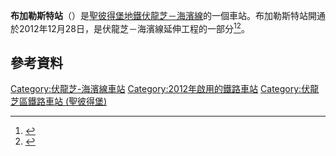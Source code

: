 {{Infobox station
|name            = 布加勒斯特<br />{{lang|ru|Бухарестская}}
|type            = [[聖彼得堡地鐵|聖彼得堡地鐵]]車站
|style           = 
|image           = Metro SPB Line5 Bukharestskaya с.jpg
|image_size      = 
|image_caption   = 
|address         = [[伏龍芝區_(聖彼得堡)|伏龍芝區]]
|borough         = [[聖彼得堡|聖彼得堡]]
|country         = [[俄羅斯|俄羅斯]]
|coordinates     = 
|line            = {{STPETERSBURGMETRO-line5}}
|other           = 
|structure       = 地底
|platform        = 1個[[島式月台|島式月台]]
|depth           = {{convert|65|m}}
|levels          = 1層
|tracks          = 2條
|parking         = 
|bicycle         = 
|baggage_check   = 
|opened          = 2012年12月28日
|closed          = 
|rebuilt         = 
|electrified     = 
|ADA             = 
|code            = 
|owned           = [[聖彼得堡地鐵|聖彼得堡地鐵]]
|zone            = 
|smartcardname   = 
|smartcardstatus =
|former          = 
|passengers      = 
|pass_year       = 
|pass_percent    = 
|pass_system     = 
|mpassengers     = 
|services        = 
|map_locator     = 
}}
'''布加勒斯特站'''（{{lang-rus|Бухарестская|Bukharestskaya}}）是[[聖彼得堡地鐵|聖彼得堡地鐵]][[伏龍芝－海濱線|伏龍芝－海濱線]]的一個車站。布加勒斯特站開通於2012年12月28日，是伏龍芝－海濱線延伸工程的一部分<ref name="alikin">{{cite journal|last=Аликин|first=Александр|date=December 21, 2012|script-title=ru:Как будут выглядеть станции метро "Бухарестская" и "Международная"|journal=dp.ru|language=ru|url=http://www.dp.ru/a/2012/12/21/Kak_budut_vigljadet_stanc/|access-date=2016-03-02|archive-date=2020-08-08|archive-url=https://web.archive.org/web/20200808181934/https://www.dp.ru/a/2012/12/21/Kak_budut_vigljadet_stanc/|dead-url=no}}</ref><ref>{{cite news|url=http://www.1tv.ru/news/social/223070|script-title=ru:В Москве начала работу новая станция метро – "Пятницкое шоссе"|date=December 28, 2012|publisher=[[Channel_One_(Russian_TV_channel)|Channel One]]|language=ru|accessdate=28 December 2012|archive-date=2016-03-04|archive-url=https://web.archive.org/web/20160304034912/http://www.1tv.ru/news/social/223070|dead-url=no}}</ref>。

== 參考資料 ==
{{reflist}}

{{coord|59|53|01|N|30|22|10|E|type:railwaystation_source:kolossus-ruwiki|display=title}}
{{伏龍芝－海濱線}}
[[Category:伏龍芝-海濱線車站|Category:伏龍芝-海濱線車站]]
[[Category:2012年啟用的鐵路車站|Category:2012年啟用的鐵路車站]]
[[Category:伏龍芝區鐵路車站_(聖彼得堡)|Category:伏龍芝區鐵路車站 (聖彼得堡)]]